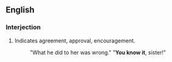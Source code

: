 ==English==
===Interjection===
{{en-intj|pos=[[you]] [[know]] [[it]]}}
#{{idiom}} Indicates agreement, approval, encouragement.
#: "What he did to her was wrong." "'''You know it''', sister!"
